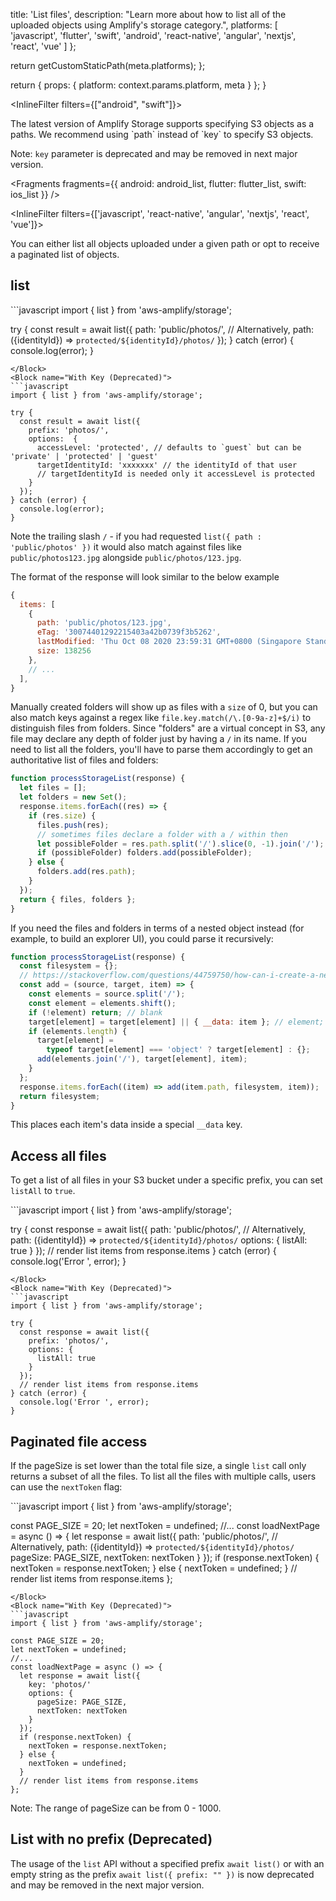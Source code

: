 
  title: 'List files',
  description: "Learn more about how to list all of the uploaded objects using Amplify's storage category.",
  platforms: [
    'javascript',
    'flutter',
    'swift',
    'android',
    'react-native',
    'angular',
    'nextjs',
    'react',
    'vue'
  ]
};

  return getCustomStaticPath(meta.platforms);
};

  return {
    props: {
      platform: context.params.platform,
      meta
    }
  };
}

<InlineFilter filters={["android", "swift"]}>

<Callout info>
The latest version of Amplify Storage supports specifying S3 objects as a paths.  
We recommend using `path` instead of `key` to specify S3 objects.

Note: `key` parameter is deprecated and may be removed in next major version.
</Callout>

</InlineFilter>


<Fragments
  fragments={{ android: android_list, flutter: flutter_list, swift: ios_list }}
/>

<InlineFilter filters={['javascript', 'react-native', 'angular', 'nextjs', 'react', 'vue']}>

You can either list all objects uploaded under a given path or opt to receive a paginated list of objects.

## list
<BlockSwitcher>
<Block name="With Path (Above v6.2.0)">
```javascript
import { list } from 'aws-amplify/storage';

try {
  const result = await list({
    path: 'public/photos/',
    // Alternatively, path: ({identityId}) => `protected/${identityId}/photos/`
  });
} catch (error) {
  console.log(error);
}
```
</Block>
<Block name="With Key (Deprecated)">
```javascript
import { list } from 'aws-amplify/storage';

try {
  const result = await list({
    prefix: 'photos/',
    options:  {
      accessLevel: 'protected', // defaults to `guest` but can be 'private' | 'protected' | 'guest'
      targetIdentityId: 'xxxxxxx' // the identityId of that user
      // targetIdentityId is needed only it accessLevel is protected
    }
  });
} catch (error) {
  console.log(error);
}
```
</Block>
</BlockSwitcher>

Note the trailing slash `/` - if you had requested `list({ path :  'public/photos' })` it would also match against files like `public/photos123.jpg` alongside `public/photos/123.jpg`.

The format of the response will look similar to the below example

```js
{
  items: [
    {
      path: 'public/photos/123.jpg',
      eTag: '30074401292215403a42b0739f3b5262',
      lastModified: 'Thu Oct 08 2020 23:59:31 GMT+0800 (Singapore Standard Time)',
      size: 138256
    },
    // ...
  ],
}
```

Manually created folders will show up as files with a `size` of 0, but you can also match keys against a regex like `file.key.match(/\.[0-9a-z]+$/i)` to distinguish files from folders. Since "folders" are a virtual concept in S3, any file may declare any depth of folder just by having a `/` in its name. If you need to list all the folders, you'll have to parse them accordingly to get an authoritative list of files and folders:

```js
function processStorageList(response) {
  let files = [];
  let folders = new Set();
  response.items.forEach((res) => {
    if (res.size) {
      files.push(res);
      // sometimes files declare a folder with a / within then
      let possibleFolder = res.path.split('/').slice(0, -1).join('/');
      if (possibleFolder) folders.add(possibleFolder);
    } else {
      folders.add(res.path);
    }
  });
  return { files, folders };
}
```

If you need the files and folders in terms of a nested object instead (for example, to build an explorer UI), you could parse it recursively:

```js
function processStorageList(response) {
  const filesystem = {};
  // https://stackoverflow.com/questions/44759750/how-can-i-create-a-nested-object-representation-of-a-folder-structure
  const add = (source, target, item) => {
    const elements = source.split('/');
    const element = elements.shift();
    if (!element) return; // blank
    target[element] = target[element] || { __data: item }; // element;
    if (elements.length) {
      target[element] =
        typeof target[element] === 'object' ? target[element] : {};
      add(elements.join('/'), target[element], item);
    }
  };
  response.items.forEach((item) => add(item.path, filesystem, item));
  return filesystem;
}
```

This places each item's data inside a special `__data` key.

## Access all files

To get a list of all files in your S3 bucket under a specific prefix, you can set `listAll` to `true`.

<BlockSwitcher>
<Block name="With Path (Above v6.2.0)">
```javascript
import { list } from 'aws-amplify/storage';

try {
  const response = await list({
    path: 'public/photos/',
    // Alternatively, path: ({identityId}) => `protected/${identityId}/photos/`
    options: {
      listAll: true
    }
  });
  // render list items from response.items
} catch (error) {
  console.log('Error ', error);
}
```
</Block>
<Block name="With Key (Deprecated)">
```javascript
import { list } from 'aws-amplify/storage';

try {
  const response = await list({
    prefix: 'photos/',
    options: {
      listAll: true
    }
  });
  // render list items from response.items
} catch (error) {
  console.log('Error ', error);
}
```
</Block>
</BlockSwitcher>

## Paginated file access

If the pageSize is set lower than the total file size, a single `list` call only returns a subset of all the files. To list all the files with multiple calls, users can use the `nextToken` flag:

<BlockSwitcher>
<Block name="With Path (Above v6.2.0)">
```javascript
import { list } from 'aws-amplify/storage';

const PAGE_SIZE = 20;
let nextToken = undefined;
//...
const loadNextPage = async () => {
  let response = await list({
    path: 'public/photos/',
    // Alternatively, path: ({identityId}) => `protected/${identityId}/photos/`
    pageSize: PAGE_SIZE,
    nextToken: nextToken
    }
  });
  if (response.nextToken) {
    nextToken = response.nextToken;
  } else {
    nextToken = undefined;
  }
  // render list items from response.items
};
```
</Block>
<Block name="With Key (Deprecated)">
```javascript
import { list } from 'aws-amplify/storage';

const PAGE_SIZE = 20;
let nextToken = undefined;
//...
const loadNextPage = async () => {
  let response = await list({
    key: 'photos/'
    options: {
      pageSize: PAGE_SIZE,
      nextToken: nextToken
    }
  });
  if (response.nextToken) {
    nextToken = response.nextToken;
  } else {
    nextToken = undefined;
  }
  // render list items from response.items
};
```
</Block>
</BlockSwitcher>


<Callout>Note: The range of pageSize can be from 0 - 1000.</Callout>

## List with no prefix (Deprecated)

The usage of the `list` API without a specified prefix `await list()` or with an empty string as the prefix `await list({ prefix: "" })` is now deprecated and may be removed in the next major version.

</InlineFilter>
